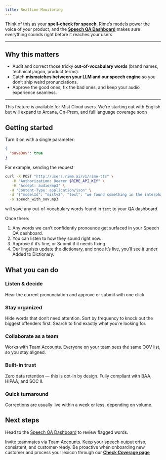 ```yaml
---
title: Realtime Monitoring
---
```


Think of this as your **spell-check for speech**.
Rime’s models power the voice of your product, and the [**Speech QA Dashboard**](https://app.rime.ai/oov/) makes sure everything sounds right before it reaches your users.

---

## Why this matters

- Audit and correct those tricky **out-of-vocabulary words** (brand names, technical jargon, product terms).
- Catch **mismatches between your LLM and our speech engine** so you don’t ship weird pronunciations.
- Approve the good ones, fix the bad ones, and keep your audio experience seamless.

---

<Note>
  This feature is available for Mist Cloud users. We're starting out with
  English but will expand to Arcana, On-Prem, and full language coverage soon
</Note>

## Getting started

Turn it on with a single parameter:

```json
{
  "saveOov": true
}
```
For example, sending the request
```bash
curl -X POST "http://users.rime.ai/v1/rime-tts" \
   -H "Authorization: Bearer $RIME_API_KEY" \
   -H "Accept: audio/mp3" \
  -H "Content-Type: application/json" \
  -d '{"modelId": "mistv2", "text": "we found something in the interphalangeal joint.", "speaker": "cove", "saveOovs": true}' \
  -o speech_with_oov.mp3
```
will save any out-of-vocabulary words found in `text` to your QA dashboard.

Once there:

1. Any words we can’t confidently pronounce get surfaced in your Speech QA dashboard.
2. You can listen to how they sound right now.
3. Approve if it’s fine, or Submit if it needs fixing.
4. Our linguists update the dictionary, and once it’s live, you’ll see it under Added to Dictionary.

## What you can do

### Listen & decide
Hear the current pronunciation and approve or submit with one click.

### Stay organized
Hide words that don’t need attention.
Sort by frequency to knock out the biggest offenders first.
Search to find exactly what you’re looking for.

### Collaborate as a team
Works with Team Accounts.
Everyone on your team sees the same OOV list, so you stay aligned.

### Built-in trust
Zero data retention — this is opt-in by design.
Fully compliant with BAA, HIPAA, and SOC II.

### Quick turnaround
Corrections are usually live within a week or less, depending on volume.

## Next steps

Head to the [Speech QA Dashboard](https://app.rime.ai/oov/) to review flagged words.

Invite teammates via Team Accounts.
Keep your speech output crisp, consistent, and customer-ready.
Be proactive when onboarding new customer and process your lexicon through our [**Check Coverage page**](https://app.rime.ai/coverage/)
